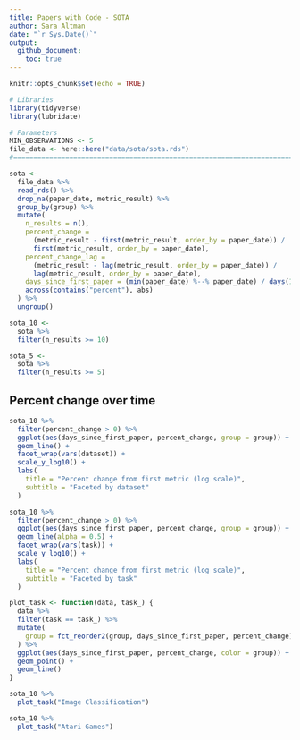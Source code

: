 ```yaml
---
title: Papers with Code - SOTA
author: Sara Altman 
date: "`r Sys.Date()`"
output: 
  github_document:
    toc: true
---
```


```r
knitr::opts_chunk$set(echo = TRUE)
```

```r
# Libraries
library(tidyverse)
library(lubridate)

# Parameters
MIN_OBSERVATIONS <- 5
file_data <- here::here("data/sota/sota.rds")
#===============================================================================

sota <-
  file_data %>% 
  read_rds() %>% 
  drop_na(paper_date, metric_result) %>% 
  group_by(group) %>% 
  mutate(
    n_results = n(),
    percent_change = 
      (metric_result - first(metric_result, order_by = paper_date)) / 
      first(metric_result, order_by = paper_date),
    percent_change_lag = 
      (metric_result - lag(metric_result, order_by = paper_date)) / 
      lag(metric_result, order_by = paper_date),
    days_since_first_paper = (min(paper_date) %--% paper_date) / days(1),
    across(contains("percent"), abs)
  ) %>% 
  ungroup()

sota_10 <-
  sota %>% 
  filter(n_results >= 10)

sota_5 <-
  sota %>% 
  filter(n_results >= 5)
```

## Percent change over time

```r
sota_10 %>%  
  filter(percent_change > 0) %>% 
  ggplot(aes(days_since_first_paper, percent_change, group = group)) +
  geom_line() +
  facet_wrap(vars(dataset)) +
  scale_y_log10() +
  labs(
    title = "Percent change from first metric (log scale)",
    subtitle = "Faceted by dataset"
  )
```

```r
sota_10 %>%  
  filter(percent_change > 0) %>% 
  ggplot(aes(days_since_first_paper, percent_change, group = group)) +
  geom_line(alpha = 0.5) +
  facet_wrap(vars(task)) +
  scale_y_log10() +
  labs(
    title = "Percent change from first metric (log scale)",
    subtitle = "Faceted by task"
  )
```

```r
plot_task <- function(data, task_) {
  data %>% 
  filter(task == task_) %>% 
  mutate(
    group = fct_reorder2(group, days_since_first_paper, percent_change)
  ) %>% 
  ggplot(aes(days_since_first_paper, percent_change, color = group)) +
  geom_point() +
  geom_line()
}

sota_10 %>% 
  plot_task("Image Classification")
```


```r
sota_10 %>% 
  plot_task("Atari Games")
```




